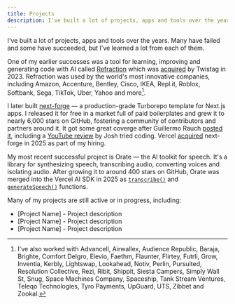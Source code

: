 ```yaml
---
title: Projects
description: I've built a lot of projects, apps and tools over the years.
---
```


I've built a lot of projects, apps and tools over the years. Many have failed and some have succeeded, but I've learned a lot from each of them.

One of my earlier successes was a tool for learning, improving and generating code with AI called [Refraction](https://www.refraction.com/) which was [acquired](https://x.com/haydenbleasel/status/1678770475647012864) by Twistag in 2023. Refraction was used by the world's most innovative companies, including Amazon, Accenture, Bentley, Cisco, IKEA, Repl.it, Roblox, Softbank, Sega, TikTok, Uber, Yahoo and more[^1].

I later built [next-forge](https://www.next-forge.com/) — a production-grade Turborepo template for Next.js apps. I released it for free in a market full of paid boilerplates and grew it to nearly 6,000 stars on GitHub, fostering a community of contributors and partners around it. It got some great coverge after Guillermo Rauch [posted it](https://x.com/rauchg/status/1853171412766466119), including a [YouTube review](https://youtu.be/aHZz_6NhQkQ) by Josh tried coding. Vercel [acquired](https://x.com/haydenbleasel/status/1929625673586598148) next-forge in 2025 as part of my hiring.

My most recent successful project is Orate &mdash; the AI toolkit for speech. It's a library for synthesizing speech, transcribing audio, converting voices and isolating audio. After growing it to around 400 stars on GitHub, Orate was merged into the Vercel AI SDK in 2025 as [`transcribe()`](https://x.com/aisdk/status/1909603418639155460) and [`generateSpeech()`](https://x.com/aisdk/status/1911763995272626504) functions.

Many of my projects are still active or in progress, including:

- [Project Name] - Project description
- [Project Name] - Project description
- [Project Name] - Project description

[^1]: I've also worked with Advancell, Airwallex, Audience Republic, Baraja, Brighte, Comfort Delgro, Elevio, Faethm, Flaunter, Flirtey, Futrli, Grow, Inventia, Kerbly, Lightswap, Lookahead, Notiv, Perlin, Pursuited, Resolution Collective, Rezi, Ribit, Shippit, Siesta Campers, Simply Wall St, Snug, Space Machines Company, Spaceship, Tank Stream Ventures, Teleqo Technologies, Tyro Payments, UpGuard, UTS, Zibbet and Zookal.
